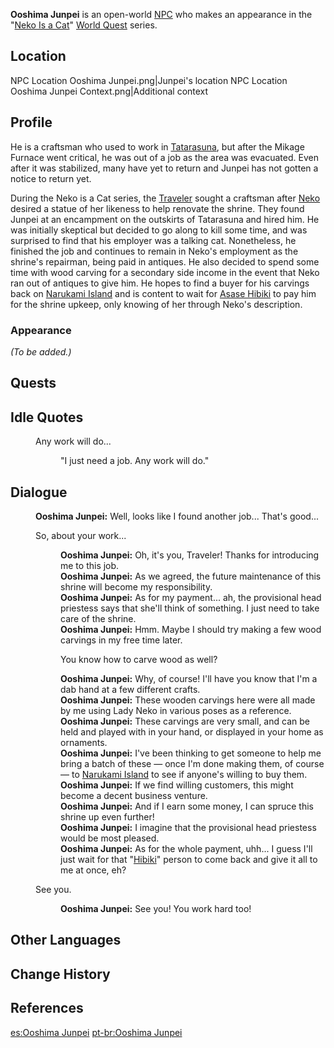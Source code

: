 {{Meta
<!-- REMOVE THIS TEMPLATE AFTER ADDING MISSING INFO -->
|missing_NPC_profile  = yes
}}
{{Character Infobox
|type             = Open-World NPC
|image            = NPC Ooshima Junpei.png
|region           = Inazuma
|location         = Inazuma
|voiceEN          = [[imdb:nm1042068|Jon Allen]]<ref name="Jon Allen">Twitter: [https://twitter.com/kingjonallen/status/1453473475029463041 EN VA Self Announcement]</ref>
}}
'''Ooshima Junpei''' {{Lang|ja=大島純平|ja_rm=Ooshima Junpei}} is an open-world [[NPC]] who makes an appearance in the "[[Neko Is a Cat]]" [[World Quest]] series.

==Location==
<gallery>
NPC Location Ooshima Junpei.png|Junpei's location
NPC Location Ooshima Junpei Context.png|Additional context
</gallery>

==Profile==
He is a craftsman who used to work in [[Tatarasuna]], but after the Mikage Furnace went critical, he was out of a job as the area was evacuated. Even after it was stabilized, many have yet to return and Junpei has not gotten a notice to return yet.

During the Neko is a Cat series, the [[Traveler]] sought a craftsman after [[Neko]] desired a statue of her likeness to help renovate the shrine. They found Junpei at an encampment on the outskirts of Tatarasuna and hired him. He was initially skeptical but decided to go along to kill some time, and was surprised to find that his employer was a talking cat. Nonetheless, he finished the job and continues to remain in Neko's employment as the shrine's repairman, being paid in antiques. He also decided to spend some time with wood carving for a secondary side income in the event that Neko ran out of antiques to give him. He hopes to find a buyer for his carvings back on [[Narukami Island]] and is content to wait for [[Asase Hibiki]] to pay him for the shrine upkeep, only knowing of her through Neko's description.

===Appearance===
''(To be added.)''

==Quests==
{{Quests and Events}}

==Idle Quotes==
{{Dialogue Start}}
: {{DIcon|Idle}} Any work will do...
:: {{A|VO Ooshima Junpei 01.ogg}} "I just need a job. Any work will do."
{{Dialogue End}}

==Dialogue==
{{Dialogue Start}}
:'''Ooshima Junpei:''' Well, looks like I found another job... That's good...
:{{DIcon}} So, about your work...
::'''Ooshima Junpei:''' Oh, it's you, Traveler! Thanks for introducing me to this job.
::'''Ooshima Junpei:''' As we agreed, the future maintenance of this shrine will become my responsibility.
::'''Ooshima Junpei:''' As for my payment... ah, the provisional head priestess says that she'll think of something. I just need to take care of the shrine.
::'''Ooshima Junpei:''' Hmm. Maybe I should try making a few wood carvings in my free time later.
::{{DIcon}} You know how to carve wood as well?
::'''Ooshima Junpei:''' Why, of course! I'll have you know that I'm a dab hand at a few different crafts.
::'''Ooshima Junpei:''' These wooden carvings here were all made by me using Lady Neko in various poses as a reference.
::'''Ooshima Junpei:''' These carvings are very small, and can be held and played with in your hand, or displayed in your home as ornaments.
::'''Ooshima Junpei:''' I've been thinking to get someone to help me bring a batch of these &mdash; once I'm done making them, of course &mdash; to [[Narukami Island]] to see if anyone's willing to buy them.
::'''Ooshima Junpei:''' If we find willing customers, this might become a decent business venture.
::'''Ooshima Junpei:''' And if I earn some money, I can spruce this shrine up even further!
::'''Ooshima Junpei:''' I imagine that the provisional head priestess would be most pleased.
::'''Ooshima Junpei:''' As for the whole payment, uhh... I guess I'll just wait for that "[[Hibiki]]" person to come back and give it all to me at once, eh?
:{{DIcon}} See you.
::'''Ooshima Junpei:''' See you! You work hard too!
{{Dialogue End}}

==Other Languages==
{{Other Languages
|default_hidden = 1
|en      = Ooshima Junpei
|zhs     = 大岛纯平
|zhs_rm  = Dàdǎo Chúnpíng
|zht     = 大島純平
|zht_rm  = Dàdǎo Chúnpíng
|ja      = 大島純平
|ja_rm   = Ooshima Junpei
|ko      = 오오시마 준페이
|es      = Ooshima Junpei
|fr      = Ooshima Junpei
|ru      = Осима Дзюмпэй
|th      = Ooshima Junpei
|vi      = Ooshima Junpei
|de      = Ooshima Junpei
|id      = Ooshima Junpei
|pt      = Ooshima Junpei
|tr      = Ooshima Junpei
|it      = Ooshima Junpei
}}

==Change History==
{{Change History|2.1}}

==References==
{{Reflist}}

[[es:Ooshima Junpei]]
[[pt-br:Ooshima Junpei]]